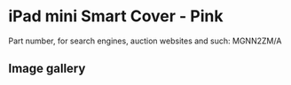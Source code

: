 
# iPad mini Smart Cover - Pink

Part number, for search engines, auction websites and such: MGNN2ZM/A

## Image gallery

<div style={{ width: '100%', maxWidth: '768px' }}>
<GalleryComponent
    images={[
      {
        original: "/everysource/MGNN2.webp",
        thumbnail: "/everypreview/MGNN2.webp",
      },
      {
        original: "/everysource/MGNN2_AV1_GOLD.webp",
        thumbnail: "/everypreview/MGNN2_AV1_GOLD.webp",
      },
      {
        original: "/everysource/MGNN2_AV1_SILVER.webp",
        thumbnail: "/everypreview/MGNN2_AV1_SILVER.webp",
      },
      {
        original: "/everysource/MGNN2_AV1_SPACE_GRAY.webp",
        thumbnail: "/everypreview/MGNN2_AV1_SPACE_GRAY.webp",
      },
      {
        original: "/everysource/MGNN2_AV2.webp",
        thumbnail: "/everypreview/MGNN2_AV2.webp",
      },
      {
        original: "/everysource/MGNN2_AV3.webp",
        thumbnail: "/everypreview/MGNN2_AV3.webp",
      },
      {
        original: "/everysource/MGNN2_AV4.webp",
        thumbnail: "/everypreview/MGNN2_AV4.webp",
      },
      {
        original: "/everysource/MGNN2_AV5.webp",
        thumbnail: "/everypreview/MGNN2_AV5.webp",
      }
    ]}
  />
</div>